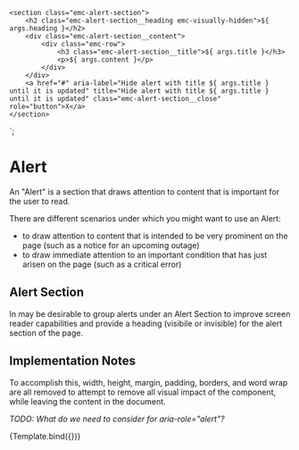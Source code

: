 
<Meta title="Components/Alert" component="Alert" />

    <section class="emc-alert-section">
        <h2 class="emc-alert-section__heading emc-visually-hidden">${ args.heading }</h2>
        <div class="emc-alert-section__content">
            <div class="emc-row">
                <h3 class="emc-alert-section__title">${ args.title }</h3>
                <p>${ args.content }</p>
            </div>
        </div>
        <a href="#" aria-label="Hide alert with title ${ args.title } until it is updated" title="Hide alert with title ${ args.title } until it is updated" class="emc-alert-section__close" role="button">X</a>
    </section>
`;

# Alert

An "Alert" is a section that draws attention to content that is important for the user to read.

There are different scenarios under which you might want to use an Alert:

* to draw attention to content that is intended to be very prominent on the page (such as a notice for an upcoming outage)
* to draw immediate attention to an important condition that has just arisen on the page (such as a critical error)

## Alert Section

In may be desirable to group alerts under an Alert Section to improve screen reader capabilities and provide a 
heading (visibile or invisible) for the alert section of the page.

## Implementation Notes

To accomplish this, width, height, margin, padding, borders, and word wrap are all removed to attempt to remove 
all visual impact of the component, while leaving the content in the document.

<i>TODO: What do we need to consider for aria-role="alert"?</i>

<Canvas>
    <Story name="Basic" args={{
        heading: "Alerts",
        title: "Alert Title",
        content: "This is the content of the alert.  It can be a simple paragraph or something more complex."
    }}>
      {Template.bind({})}
    </Story>
</Canvas>


